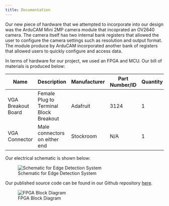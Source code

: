 ```yaml
---
title: Documentation
---
```


Our new piece of hardware that we attempted to incorporate into our design was the ArduCAM Mini 2MP camera module that incoprated an OV2640 camera. The camera itself has two internal bank registers that allowed the user to configure the camera settings such as resolution and output format. The module produce by ArduCAM incorporated another bank of registers that allowed users to quickly configure and access data. 

In terms of hardware for our project, we used an FPGA and MCU. Our bill of materials is produced below:


| Name | Description | Manufacturer | Part Number/ID | Quantity | Unit Price | Links |
|------------------------|-----------------------------------------------|--------------|----------------|----------|------------|-------------------------------------------|
| VGA Breakout Board | Female Plug to Terminal Block Breakout | Adafruit | 3124 | 1 | $4.50 | [Adafruit.com](https://www.adafruit.com/product/3124) |
| VGA Connector | Male connectors on either end | Stockroom | N/A | 1 | Stockroom |  |


Our electrical schematic is shown below:


:::{.figure}
![Schematic for Edge Detection System](images/schematic.png)
:::


Our published source code can be found in our Github repository [here](https://https://github.com/troyrkaufman/e155_edge_detection_hardware_accelerator).


:::{.figure}
![FPGA Block Diagram](images/blockdiagram.jpg)
:::